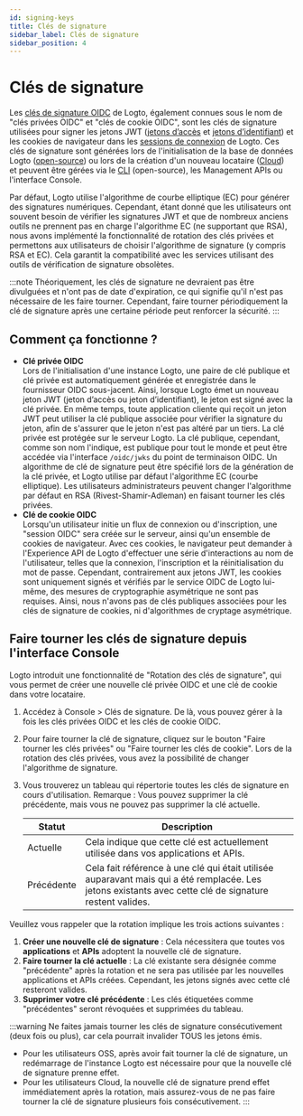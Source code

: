 ```yaml
---
id: signing-keys
title: Clés de signature
sidebar_label: Clés de signature
sidebar_position: 4
---
```


# Clés de signature

Les [clés de signature OIDC](https://auth.wiki/signing-key) de Logto, également connues sous le nom de "clés privées OIDC" et "clés de cookie OIDC", sont les clés de signature utilisées pour signer les jetons JWT ([jetons d’accès](https://auth.wiki/access-token) et [jetons d’identifiant](https://auth.wiki/id-token)) et les cookies de navigateur dans les [sessions de connexion](/end-user-flows/sign-out#sign-in-session) de Logto. Ces clés de signature sont générées lors de l'initialisation de la base de données Logto ([open-source](/logto-oss)) ou lors de la création d'un nouveau locataire ([Cloud](/logto-cloud)) et peuvent être gérées via le [CLI](/logto-oss/using-cli) (open-source), les Management APIs ou l'interface Console.

Par défaut, Logto utilise l'algorithme de courbe elliptique (EC) pour générer des signatures numériques. Cependant, étant donné que les utilisateurs ont souvent besoin de vérifier les signatures JWT et que de nombreux anciens outils ne prennent pas en charge l'algorithme EC (ne supportant que RSA), nous avons implémenté la fonctionnalité de rotation des clés privées et permettons aux utilisateurs de choisir l'algorithme de signature (y compris RSA et EC). Cela garantit la compatibilité avec les services utilisant des outils de vérification de signature obsolètes.

:::note
Théoriquement, les clés de signature ne devraient pas être divulguées et n'ont pas de date d'expiration, ce qui signifie qu'il n'est pas nécessaire de les faire tourner. Cependant, faire tourner périodiquement la clé de signature après une certaine période peut renforcer la sécurité.
:::

## Comment ça fonctionne ?

- **Clé privée OIDC**  
  Lors de l'initialisation d'une instance Logto, une paire de clé publique et clé privée est automatiquement générée et enregistrée dans le fournisseur OIDC sous-jacent. Ainsi, lorsque Logto émet un nouveau jeton JWT (jeton d’accès ou jeton d’identifiant), le jeton est signé avec la clé privée. En même temps, toute application cliente qui reçoit un jeton JWT peut utiliser la clé publique associée pour vérifier la signature du jeton, afin de s'assurer que le jeton n'est pas altéré par un tiers. La clé privée est protégée sur le serveur Logto. La clé publique, cependant, comme son nom l'indique, est publique pour tout le monde et peut être accédée via l'interface `/oidc/jwks` du point de terminaison OIDC. Un algorithme de clé de signature peut être spécifié lors de la génération de la clé privée, et Logto utilise par défaut l'algorithme EC (courbe elliptique). Les utilisateurs administrateurs peuvent changer l'algorithme par défaut en RSA (Rivest-Shamir-Adleman) en faisant tourner les clés privées.
- **Clé de cookie OIDC**  
  Lorsqu'un utilisateur initie un flux de connexion ou d'inscription, une "session OIDC" sera créée sur le serveur, ainsi qu'un ensemble de cookies de navigateur. Avec ces cookies, le navigateur peut demander à l'Experience API de Logto d'effectuer une série d'interactions au nom de l'utilisateur, telles que la connexion, l'inscription et la réinitialisation du mot de passe. Cependant, contrairement aux jetons JWT, les cookies sont uniquement signés et vérifiés par le service OIDC de Logto lui-même, des mesures de cryptographie asymétrique ne sont pas requises. Ainsi, nous n'avons pas de clés publiques associées pour les clés de signature de cookies, ni d'algorithmes de cryptage asymétrique.

## Faire tourner les clés de signature depuis l'interface Console

Logto introduit une fonctionnalité de "Rotation des clés de signature", qui vous permet de créer une nouvelle clé privée OIDC et une clé de cookie dans votre locataire.

1. Accédez à <CloudLink to="/signing-keys">Console > Clés de signature</CloudLink>. De là, vous pouvez gérer à la fois les clés privées OIDC et les clés de cookie OIDC.
2. Pour faire tourner la clé de signature, cliquez sur le bouton "Faire tourner les clés privées" ou "Faire tourner les clés de cookie". Lors de la rotation des clés privées, vous avez la possibilité de changer l'algorithme de signature.
3. Vous trouverez un tableau qui répertorie toutes les clés de signature en cours d'utilisation. Remarque : Vous pouvez supprimer la clé précédente, mais vous ne pouvez pas supprimer la clé actuelle.

   | Statut     | Description                                                                                                                                             |
   | ---------- | ------------------------------------------------------------------------------------------------------------------------------------------------------- |
   | Actuelle   | Cela indique que cette clé est actuellement utilisée dans vos applications et APIs.                                                                     |
   | Précédente | Cela fait référence à une clé qui était utilisée auparavant mais qui a été remplacée. Les jetons existants avec cette clé de signature restent valides. |

Veuillez vous rappeler que la rotation implique les trois actions suivantes :

1. **Créer une nouvelle clé de signature** : Cela nécessitera que toutes vos **applications** et **APIs** adoptent la nouvelle clé de signature.
2. **Faire tourner la clé actuelle** : La clé existante sera désignée comme "précédente" après la rotation et ne sera pas utilisée par les nouvelles applications et APIs créées. Cependant, les jetons signés avec cette clé resteront valides.
3. **Supprimer votre clé précédente** : Les clés étiquetées comme "précédentes" seront révoquées et supprimées du tableau.

:::warning
Ne faites jamais tourner les clés de signature consécutivement (deux fois ou plus), car cela pourrait invalider TOUS les jetons émis.

- Pour les utilisateurs OSS, après avoir fait tourner la clé de signature, un redémarrage de l'instance Logto est nécessaire pour que la nouvelle clé de signature prenne effet.
- Pour les utilisateurs Cloud, la nouvelle clé de signature prend effet immédiatement après la rotation, mais assurez-vous de ne pas faire tourner la clé de signature plusieurs fois consécutivement.
  :::

